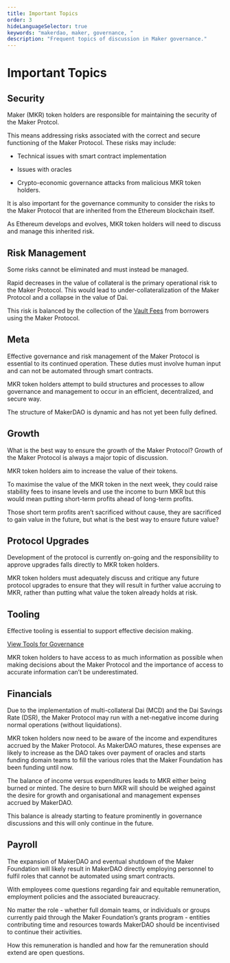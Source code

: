 ```yaml
---
title: Important Topics
order: 3
hideLanguageSelector: true
keywords: "makerdao, maker, governance, "
description: "Frequent topics of discussion in Maker governance."
---
```


# Important Topics

## Security

Maker (MKR) token holders are responsible for maintaining the security of the Maker Protcol.

This means addressing risks associated with the correct and secure functioning of the Maker Protocol. These risks may include:

- Technical issues with smart contract implementation

- Issues with oracles

- Crypto-economic governance attacks from malicious MKR token holders.

It is also important for the governance community to consider the risks to the Maker Protocol that are inherited from the Ethereum blockchain itself.

As Ethereum develops and evolves, MKR token holders will need to discuss and manage this inherited risk.

## Risk Management

Some risks cannot be eliminated and must instead be managed.

Rapid decreases in the value of collateral is the primary operational risk to the Maker Protocol. This would lead to under-collateralization of the Maker Protocol and a collapse in the value of Dai.

This risk is balanced by the collection of the [Vault Fees](/learn/vaults/stability-fees) from borrowers using the Maker Protocol.

## Meta

Effective governance and risk management of the Maker Protocol is essential to its continued operation. These duties must involve human input and can not be automated through smart contracts.

MKR token holders attempt to build structures and processes to allow governance and management to occur in an efficient, decentralized, and secure way.

The structure of MakerDAO is dynamic and has not yet been fully defined.

## Growth

What is the best way to ensure the growth of the Maker Protocol? Growth of the Maker Protocol is always a major topic of discussion.

MKR token holders aim to increase the value of their tokens.

To maximise the value of the MKR token in the next week, they could raise stability fees to insane levels and use the income to burn MKR but this would mean putting short-term profits ahead of long-term profits.

Those short term profits aren’t sacrificed without cause, they are sacrificed to gain value in the future, but what is the best way to ensure future value?

## Protocol Upgrades

Development of the protocol is currently on-going and the responsibility to approve upgrades falls directly to MKR token holders.

MKR token holders must adequately discuss and critique any future protocol upgrades to ensure that they will result in further value accruing to MKR, rather than putting what value the token already holds at risk.

## Tooling

Effective tooling is essential to support effective decision making.

<CTA>


[View Tools for Governance](/learn/governance/participate/)

</CTA>


MKR token holders to have access to as much information as possible when making decisions about the Maker Protocol and the importance of access to accurate information can’t be underestimated.

## Financials

Due to the implementation of multi-collateral Dai (MCD) and the Dai Savings Rate (DSR), the Maker Protocol may run with a net-negative income during normal operations (without liquidations).

MKR token holders now need to be aware of the income and expenditures accrued by the Maker Protocol. As MakerDAO matures, these expenses are likely to increase as the DAO takes over payment of oracles and starts funding domain teams to fill the various roles that the Maker Foundation has been funding until now.

The balance of income versus expenditures leads to MKR either being burned or minted. The desire to burn MKR will should be weighed against the desire for growth and organisational and management expenses accrued by MakerDAO.

This balance is already starting to feature prominently in governance discussions and this will only continue in the future.

## Payroll

The expansion of MakerDAO and eventual shutdown of the Maker Foundation will likely result in MakerDAO directly employing personnel to fulfil roles that cannot be automated using smart contracts.

With employees come questions regarding fair and equitable remuneration, employment policies and the associated bureaucracy.

No matter the role - whether full domain teams, or individuals or groups currently paid through the Maker Foundation’s grants program - entities contributing time and resources towards MakerDAO should be incentivised to continue their activities.

How this remuneration is handled and how far the remuneration should extend are open questions.
